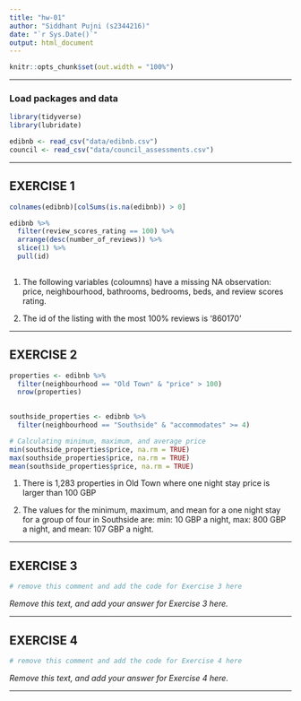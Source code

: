 ```yaml
---
title: "hw-01"
author: "Siddhant Pujni (s2344216)"
date: "`r Sys.Date()`"
output: html_document
---
```


```r
knitr::opts_chunk$set(out.width = "100%")
```


------------------------------------------------------------------------------

### Load packages and data

```r
library(tidyverse)
library(lubridate)

edibnb <- read_csv("data/edibnb.csv")
council <- read_csv("data/council_assessments.csv")
```

------------------------------------------------------------------------------


## EXERCISE 1

```r

colnames(edibnb)[colSums(is.na(edibnb)) > 0]

edibnb %>%
  filter(review_scores_rating == 100) %>%
  arrange(desc(number_of_reviews)) %>%
  slice(1) %>%
  pull(id)
  
```

1. The following variables (coloumns) have a missing NA observation:
price, neighbourhood, bathrooms, bedrooms, beds, and review scores rating.

2. The id of the listing with the most 100% reviews is '860170'

------------------------------------------------------------------------------

## EXERCISE 2

```r

properties <- edibnb %>%
  filter(neighbourhood == "Old Town" & "price" > 100)
  nrow(properties)
  

southside_properties <- edibnb %>%
  filter(neighbourhood == "Southside" & "accommodates" >= 4)

# Calculating minimum, maximum, and average price
min(southside_properties$price, na.rm = TRUE)
max(southside_properties$price, na.rm = TRUE)
mean(southside_properties$price, na.rm = TRUE)

```

1. There is 1,283 properties in Old Town where one night stay price is larger than 100 GBP

2. The values for the minimum, maximum, and mean for a one night stay for a group of four in Southside are:
min: 10 GBP a night,
max: 800 GBP a night, and
mean: 107 GBP a night.

------------------------------------------------------------------------------

## EXERCISE 3

```r
# remove this comment and add the code for Exercise 3 here

```


_Remove this text, and add your answer for Exercise 3 here._



------------------------------------------------------------------------------

## EXERCISE 4

```r
# remove this comment and add the code for Exercise 4 here

```


_Remove this text, and add your answer for Exercise 4 here._


------------------------------------------------------------------------------
